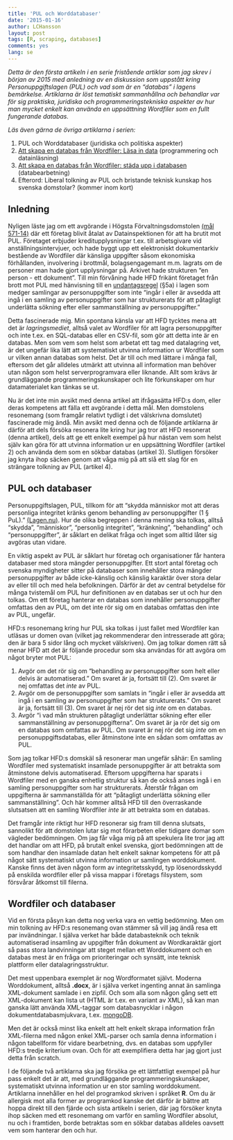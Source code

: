 ```yaml
---
title: 'PUL och Worddatabaser'
date: '2015-01-16'
author: LCHansson
layout: post
tags: [R, scraping, databases]
comments: yes
lang: se
---
```


_Detta är den första artikeln i en serie fristående artiklar som jag skrev i början av 2015 med anledning av en diskussion som uppstått kring Personuppgiftslagen (PUL) och vad som är en "databas" i lagens bemärkelse. Artiklarna är löst tematiskt sammanhållna och behandlar var för sig praktiska, juridiska och programmeringstekniska aspekter av hur man mycket enkelt kan använda en uppsättning Wordfiler som en fullt fungerande databas._

_Läs även gärna de övriga artiklarna i serien:_

1. PUL och Worddatabaser (juridiska och politiska aspekter)
2. [Att skapa en databas från Wordfiler: Läsa in data](http://lchansson.com/blog/2015/01/Hogsta-Forvaltningsdomstolen-och-Worddatabaser-del-2/) (programmering och datainläsning)
3. [Att skapa en databas från Wordfiler: städa upp i databasen](http://lchansson.com/blog/2015/01/Hogsta-Forvaltningsdomstolen-och-Worddatabaser-del-1/) (databearbetning)
4. Efterord: Liberal tolkning av PUL och bristande teknisk kunskap hos svenska domstolar? (kommer inom kort)


## Inledning

Nyligen läste jag om ett avgörande i Högsta Förvaltningsdomstolen [(mål 571-14)](http://www.hogstaforvaltningsdomstolen.se/Domstolar/regeringsratten/Avg%C3%B6randen/2015/Januari/571-14.pdf) där ett företag blivit åtalat av Datainspektionen för att ha brutit mot PUL. Företaget erbjuder kreditupplysningar t.ex. till arbetsgivare vid anställningsintervjuer, och hade byggt upp ett elektroniskt dokumentarkiv bestående av Wordfiler där känsliga uppgifter såsom ekonomiska förhållanden, involvering i brottmål, bolagsengagemant m.m. lagrats om de personer man hade gjort upplysningar på. Arkivet hade strukturen "en person - ett dokument". Till min förvåning hade HFD frikänt företaget från brott mot PUL med hänvisning till en [undantagsregel](https://lagen.nu/1998:204#P5aS1) (§5a) i lagen som medger samlingar av personuppgifter som inte "ingår i eller är avsedda att ingå i en samling av personuppgifter som har strukturerats för att påtagligt underlätta sökning efter eller sammanställning av personuppgifter."

Detta fascinerade mig. Min spontana känsla var att HFD tycktes mena att det är _lagringsmediet_, alltså valet av Wordfiler för att lagra personuppgifter och inte t.ex. en SQL-databas eller en CSV-fil, som gör att detta inte är en databas. Men som vem som helst som arbetat ett tag med datalagring vet, är det ungefär lika lätt att systematiskt utvinna information ur Wordfiler som ur vilken annan databas som helst. Det är till och med lättare i många fall, eftersom det går alldeles utmärkt att utvinna all information man behöver utan någon som helst serverprogramvara eller liknande. Allt som krävs är grundläggande programmeringskunskaper och lite förkunskaper om hur datamaterialet kan tänkas se ut.

Nu är det inte min avsikt med denna artikel att ifrågasätta HFD:s dom, eller deras kompetens att fälla ett avgörande i detta mål. Men domstolens resonemang (som framgår relativt tydligt i det välskrivna domslutet) fascinerade mig ändå. Min avsikt med denna och de följande artiklarna är därför att dels försöka resonera lite kring hur jag tror att HFD resonerat (denna artikel), dels att ge ett enkelt exempel på hur nästan vem som helst själv kan göra för att utvinna information ur en uppsättning Wordfiler (artikel 2) och använda dem som en sökbar databas (artikel 3). Slutligen försöker jag knyta ihop säcken genom att våga mig på att slå ett slag för en strängare tolkning av PUL (artikel 4).


## PUL och databaser

Personuppgiftslagen, PUL, tillkom för att "skydda människor mot att deras personliga integritet kränks genom behandling av personuppgifter (1 § PuL)." [(Lagen.nu)](https://lagen.nu/1998:204#P1S1). Hur de olika begreppen i denna mening ska tolkas, alltså "skydda", "människor", "personlig integritet", "kränkning", "behandling" och "personuppgifter", är såklart en delikat fråga och inget som alltid låter sig avgöras utan vidare.

En viktig aspekt av PUL är såklart hur företag och organisationer får hantera databaser med stora mängder personuppgifter. Ett stort antal företag och svenska myndigheter sitter på databaser som innehåller stora mängder personuppgifter av både icke-känslig och känslig karaktär över stora delar av eller till och med hela befolkningen. Därför är det av central betydelse för många tvistemål om PUL hur definitionen av en databas ser ut och hur den tolkas. Om ett företag hanterar en databas som innehåller personuppgifter omfattas den av PUL, om det inte rör sig om en databas omfattas den inte av PUL, ungefär.

HFD:s resonemang kring hur PUL ska tolkas i just fallet med Wordfiler kan utläsas ur domen ovan (vilket jag rekommenderar den intresserade att göra; den är bara 5 sidor lång och mycket välskriven). Om jag tolkar domen rätt så menar HFD att det är följande procedur som ska användas för att avgöra om något bryter mot PUL:

1. Avgör om det rör sig om "behandling av personuppgifter som helt eller delvis är automatiserad." Om svaret är ja, fortsätt till (2). Om svaret är nej omfattas det _inte_ av PUL.
2. Avgör om de personuppgifter som samlats in "ingår i eller är avsedda att ingå i en samling av
personuppgifter som har strukturerats." Om svaret är ja, fortsätt till (3). Om svaret är nej rör det sig _inte_ om en databas.
3. Avgör "i vad mån strukturen påtagligt underlättar sökning efter eller sammanställning av personuppgifterna". Om svaret är ja rör det sig om en databas som omfattas av PUL. Om svaret är nej rör det sig _inte_ om en personuppgiftsdatabas, eller åtminstone inte en sådan som omfattas av PUL.

Som jag tolkar HFD:s domskäl så resonerar man ungefär såhär: En samling Wordfiler med systematiskt insamlade personuppgifter är att betrakta som åtminstone delvis automatiserad. Eftersom uppgifterna har sparats i Wordfiler med en ganska enhetlig struktur så kan de också anses ingå i en samling personuppgifter som har strukturerats. Återstår frågan om uppgifterna är sammanställda för att "påtagligt underlätta sökning eller sammanställning". Och här kommer alltså HFD till den överraskande slutsatsen att en samling Wordfiler _inte_ är att betrakta som en databas.

Det framgår inte riktigt hur HFD resonerar sig fram till denna slutsats, sannolikt för att domstolen lutar sig mot förarbeten eller tidigare domar som vägleder bedömningen. Om jag får våga mig på att spekulera lite tror jag att det handlar om att HFD, på brutalt enkel svenska, gjort bedömningen att de som handhar den insamlade datan helt enkelt saknar kompetens för att på något sätt systematiskt utvinna information ur samlingen worddokument. Kanske finns det även någon form av integritetsskydd, typ lösenordsskydd på enskilda wordfiler eller på vissa mappar i företags filsystem, som försvårar åtkomst till filerna.


## Wordfiler och databaser

Vid en första påsyn kan detta nog verka vara en vettig bedömning. Men om min tolkning av HFD:s resonemang ovan stämmer så vill jag ändå resa ett par invändningar. I själva verket har både databasteknik och teknik automatiserad insamling av uppgifter från dokument av Wordkaraktär gjort så pass stora landvinningar att steget mellan ett Worddokument och en databas mest är en fråga om prioriteringar och synsätt, inte teknisk plattform eller datalagringsstruktur.

Det mest uppenbara exemplet är nog Wordformatet självt. Moderna Worddokument, alltså **.docx**, är i själva verket ingenting annat än samlinga XML-dokument samlade i en zipfil. Och som alla som någon gång sett ett XML-dokument kan lista ut (HTML är t.ex. en variant av XML), så kan man ganska lätt använda XML-taggar som databasnycklar i någon dokumentdatabasmjukvara, t.ex. [mongoDB](http://www.mongodb.org/).

Men det är också minst lika enkelt att helt enkelt skrapa information från XML-filerna med någon enkel XML-parser och samla denna information i någon tabellform för vidare bearbetning, dvs. en databas som uppfyller HFD:s tredje kriterium ovan. Och för att exemplifiera detta har jag gjort just detta från scratch.

I de följande två artiklarna ska jag försöka ge ett lättfattligt exempel på hur pass enkelt det är att, med grundläggande programmeringskunskaper, systematiskt utvinna information ur en stor samling worddokument. Artiklarna innehåller en hel del programkod skriven i språket **R**. Om du är allergisk mot alla former av programkod kanske det därför är bättre att hoppa direkt till den fjärde och sista artikeln i serien, där jag försöker knyta ihop säcken med ett resonemang om varför en samling Wordfiler absolut, nu och i framtiden, borde betraktas som en sökbar databas alldeles oavsett vem som hanterar den och hur.



